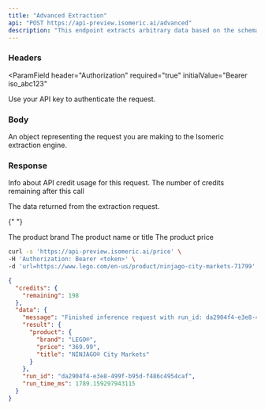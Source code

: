 ```yaml
---
title: "Advanced Extraction"
api: "POST https://api-preview.isomeric.ai/advanced"
description: "This endpoint extracts arbitrary data based on the schema provided"
---
```


### Headers

<ParamField
  header="Authorization"
  required="true"
  initialValue="Bearer iso_abc123"
>
  Use your API key to authenticate the request.
</ParamField>

### Body

<ParamField body="request object" type="object" required="true">
  An object representing the request you are making to the Isomeric extraction
  engine.
</ParamField>

### Response

<ResponseField name="credits" type="object">
  Info about API credit usage for this request.

  <Expandable title="Toggle object">
    <ResponseField name="remaining" type="number">
      The number of credits remaining after this call
    </ResponseField>
  </Expandable>
</ResponseField>

<ResponseField name="data" type="object">

The data returned from the extraction request.

{" "}

<Expandable title="Toggle object">
  <ResponseField name="result" type="object">
    <Expandable title="Toggle object">
      <ResponseField name="product" type="object">
        <Expandable title="Toggle object">
          <ResponseField name="brand" type="string">
            The product brand
          </ResponseField>
          <ResponseField name="title" type="string">
            The product name or title
          </ResponseField>
          <ResponseField name="price" type="number">
            The product price
          </ResponseField>
        </Expandable>
      </ResponseField>
    </Expandable>
  </ResponseField>
</Expandable>

</ResponseField>

<RequestExample>

```bash Example Request
curl -s 'https://api-preview.isomeric.ai/price' \
-H 'Authorization: Bearer <token>' \
-d 'url=https://www.lego.com/en-us/product/ninjago-city-markets-71799'
```

</RequestExample>

<ResponseExample>

```json Response
{
  "credits": {
    "remaining": 198
  },
  "data": {
    "message": "Finished inference request with run_id: da2904f4-e3e8-499f-b95d-f486c4954caf.",
    "result": {
      "product": {
        "brand": "LEGO®",
        "price": "369.99",
        "title": "NINJAGO® City Markets"
      }
    },
    "run_id": "da2904f4-e3e8-499f-b95d-f486c4954caf",
    "run_time_ms": 1789.159297943115
  }
}
```

</ResponseExample>
